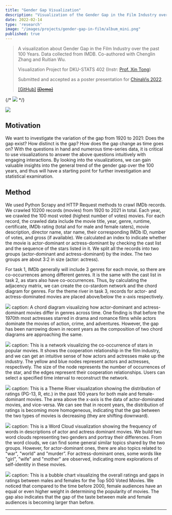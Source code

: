 ```yaml
---
title: "Gender Gap Visualization"
description: "Visualization of the Gender Gap in the Film Industry over the past 100 years"
date: 2022-02-14
type: 'research'
image: "/images/projects/gender-gap-in-film/album_mini.png"
published: true
---
```

> 
> A visualization about Gender Gap in the Film Industry over the past 100 Years. Data collected from IMDB. Co-authored with
> Chenglin Zhang and Ruitian Wu. 
>
> Visualization Project for DKU-STATS 402 (Instr: [Prof. Xin Tong](https://xintong.ca))
>
> Submitted and accepted as a poster presentation for [ChinaVis 2022](https://chinavis.org/2022).
>   
> [[GitHub]](https://github.com/junkaiman/gender-gap-in-film-industry) [<s>[Demo]</s>](demo)

{/* ![](/images/projects/gender-gap-in-film/gender-gap-in-film.png) */}

![](/images/projects/gender-gap-in-film/chinavis22.png)

## Motivation
We want to investigate the variation of the gap from 1920 to 2021: Does the gap exist? How distinct is the gap? How does the gap change as time goes on? With the questions in hand and numerous time-series data, it is critical to use visualizations to answer the above questions intuitively with engaging interactions. By looking into the visualizations, we can gain valuable insights into the general trend of the gender gap over the 100 years, and thus will have a starting point for further investigation and statistical examination.
    
## Method
We used Python Scrapy and HTTP Request methods to crawl IMDb records. We crawled 10200 records (movies) from 1920 to 2021 in total. Each year, we crawled the 100 most voted (highest number of votes) movies. For each record, the crawled data include the movie title, year, genre, runtime, certificate, IMDb rating (total and for male and female raters), movie description, director name, star name, their corresponding IMDb ID, number of votes, and gross (if available). We calculated an index to indicate whether the movie is actor-dominant or actress-dominant by checking the cast list and the sequence of the stars listed in it. We split all the records into two groups (actor-dominant and actress-dominant) by the index. The two groups are about 3:2 in size (actor: actress).

For task 1, IMDb generally will include 3 genres for each movie, so there are co-occurrences among different genres. It is the same with the cast list in task 2, as stars also have co-occurrences. Thus, by calculating the adjacency matrix, we can create the co-stardom network and the chord diagram for genres. For the theme river in task 3, records for actor- and actress-dominated movies are placed above/below the x-axis respectively.

![](/images/projects/gender-gap-in-film/image1.gif)
caption: A chord diagram visualizing how actor-dominant and actress-dominant movies differ in genres across time. One finding is that before the 1970th most actresses starred in drama and romance films while actors dominate the movies of action, crime, and adventures. However, the gap has been narrowing down in recent years as the composition of two chord diagrams are approaching the same.

![](/images/projects/gender-gap-in-film/image2.gif)
caption: This is a network visualizing the co-occurrence of stars in popular movies. It shows the cooperation relationship in the film industry, and we can get an intuitive sense of how actors and actresses make up the industry. The yellow and blue nodes represent actors and actresses, respectively. The size of the node represents the number of occurrences of the star, and the edges represent their cooperation relationships. Users can select a specified time interval to reconstruct the network.

![](/images/projects/gender-gap-in-film/image3.png)
caption: This is a Theme River visualization showing the distribution of ratings (PG-13, R, etc.) in the past 100 years for both male and female-dominant movies. The area above the x-axis is the data of actor-dominated movies, and vice-versa. We can see that in recent years, the distribution of ratings is becoming more homogeneous, indicating that the gap between the two types of movies is decreasing (they are shifting downward).

![](/images/projects/gender-gap-in-film/image4.gif)
caption: This is a Word Cloud visualization showing the frequency of words in descriptions of actor and actress dominant movies. We build two word clouds representing two genders and portray their differences.  From the word clouds, we can find some general similar topics shared by the two groups. However, for actor-dominant ones, there are also topics related to "war", "world" and "murder”. For actress-dominant ones, some words like "girl", "wife" and "mother" are observed, indicating more explorations of self-identity in these movies.

![](/images/projects/gender-gap-in-film/image5.png)
caption: This is a bubble chart visualizing the overall ratings and gaps in ratings between males and females for the Top 500 Voted Movies. We noticed that compared to the time before 2000, female audiences have an equal or even higher weight in determining the popularity of movies. The gap also indicates that the gap of the taste between male and female audiences is becoming larger than before.

---
